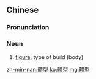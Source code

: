{{also|体型}}
==Chinese==
{{zh-forms|s=体型}}

===Pronunciation===
{{zh-pron
|m=tǐxíng
|c=tai2 jing4
|mn=thé-hêng
|cat=n
}}

===Noun===
{{zh-noun}}

# [[figure]], type of build (body)

[[zh-min-nan:體型]]
[[ko:體型]]
[[mg:體型]]